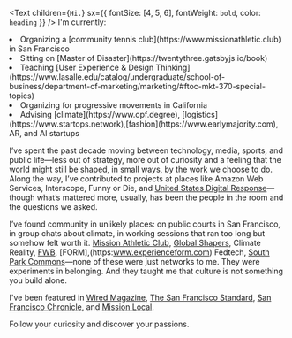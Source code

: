 <Text
  children={`Hi.`}
  sx={{ fontSize: [4, 5, 6], fontWeight: `bold`, color: `heading` }}
/>
I'm currently:
<li>Organizing a [community tennis club](https://www.missionathletic.club) in San Francisco</li>
<li>Sitting on [Master of Disaster](https://twentythree.gatsbyjs.io/book)</li>
<li>Teaching [User Experience & Design Thinking](https://www.lasalle.edu/catalog/undergraduate/school-of-business/department-of-marketing/marketing/#ftoc-mkt-370-special-topics)</li>
<li>Organizing for progressive movements in California</li>
<li>Advising [climate](https://www.opf.degree), [logistics](https://www.startops.network),[fashion](https://www.earlymajority.com), AR, and AI startups</li>

I’ve spent the past decade moving between technology, media, sports, and public life—less out of strategy, more out of curiosity and a feeling that the world might still be shaped, in small ways, by the work we choose to do. Along the way, I’ve contributed to projects at places like Amazon Web Services, Interscope, Funny or Die, and [United States Digital Response](https://www.usdigitalresponse.com)—though what’s mattered more, usually, has been the people in the room and the questions we asked.

I’ve found community in unlikely places: on public courts in San Francisco, in group chats about climate, in working sessions that ran too long but somehow felt worth it. [Mission Athletic Club](https://www.missionathletic.club), [Global Shapers](https://www.globalshapers.org), Climate Reality, [FWB](https://www.fwb.help), [FORM],(https:www.experienceform.com) Fedtech, [South Park Commons](https://www.southparkcommons.com)—none of these were just networks to me. They were experiments in belonging. And they taught me that culture is not something you build alone.

I've been featured in [Wired Magazine](https://www.wired.com/story/dating-irl-athletic-clubs-gyms/), [The San Francisco Standard](https://sfstandard.com/2025/04/09/rise-of-the-social-wellness-club-how-sf-turned-sweat-into-a-social-life/), [San Francisco Chronicle](https://www.sfchronicle.com/sf/article/pickleball-tennis-court-reservation-fee-proposed-19462156.php), and [Mission Local](https://missionlocal.org/2025/05/sf-tennis-pickleball-courts-reservation-fees/).

Follow your curiosity and discover your passions.
